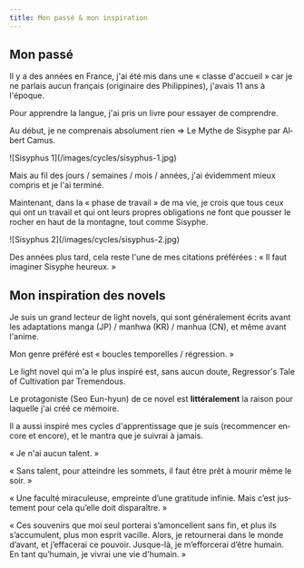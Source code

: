 ```yaml
---
title: Mon passé & mon inspiration
---
```


<LearningCycle lang="fr" />
<CultureCycle lang="fr" />

## Mon passé

Il y a des années en France, j'ai été mis dans une « classe d'accueil » car je ne parlais aucun français (originaire des Philippines), j'avais 11 ans à l'époque.

Pour apprendre la langue, j'ai pris un livre pour essayer de comprendre.

Au début, je ne comprenais absolument rien => Le Mythe de Sisyphe par Albert Camus.

<div className="w-96 mx-auto">
  ![Sisyphus 1](/images/cycles/sisyphus-1.jpg)
</div>

Mais au fil des jours / semaines / mois / années, j'ai évidemment mieux compris et je l'ai terminé.

Maintenant, dans la « phase de travail » de ma vie, je crois que tous ceux qui ont un travail et qui ont leurs propres obligations ne font que pousser le rocher en haut de la montagne, tout comme Sisyphe.

<div className="w-96 mx-auto">
  ![Sisyphus 2](/images/cycles/sisyphus-2.jpg)
</div>

Des années plus tard, cela reste l'une de mes citations préférées : « Il faut imaginer Sisyphe heureux. »

## Mon inspiration des novels

Je suis un grand lecteur de light novels, qui sont généralement écrits avant les adaptations manga (JP) / manhwa (KR) / manhua (CN), et même avant l'anime.

Mon genre préféré est « boucles temporelles / régression. »

Le light novel qui m'a le plus inspiré est, sans aucun doute, Regressor's Tale of Cultivation par Tremendous.

Le protagoniste (Seo Eun-hyun) de ce novel est **littéralement** la raison pour laquelle j'ai créé ce mémoire.

Il a aussi inspiré mes cycles d'apprentissage que je suis (recommencer encore et encore), et le mantra que je suivrai à jamais.

« Je n'ai aucun talent. »

« Sans talent, pour atteindre les sommets, il faut être prêt à mourir même le soir. »

« Une faculté miraculeuse, empreinte d’une gratitude infinie. Mais c’est justement pour cela qu’elle doit disparaître. »

« Ces souvenirs que moi seul porterai s’amoncellent sans fin, et plus ils s’accumulent, plus mon esprit vacille. Alors, je retournerai dans le monde d’avant, et j’effacerai ce pouvoir. Jusque-là, je m’efforcerai d’être humain. En tant qu’humain, je vivrai une vie d'humain. »